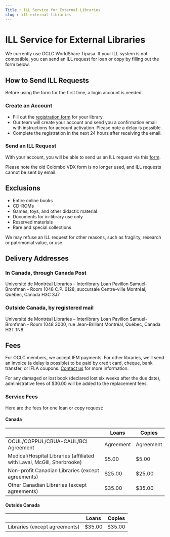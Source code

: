 ```yaml
---
Title : ILL Service for External Libraries
slug : ill-external-libraries
---
```

# ILL Service for External Libraries

We currently use OCLC WorldShare Tipasa. If your ILL system is not compatible, you can send an ILL request for loan or copy by filling out the form below.

## How to Send ILL Requests

Before using the form for the first time, a login account is needed.

### Create an Account

* Fill out the [registration form](https://pbuq.libwizard.com/f/Registration_ILL_services) for your library.
* Our team will create your account and send you a confirmation email with instructions for account activation. Please note a delay is possible.
* Complete the registration in the next 24 hours after receiving the email.

### Send an ILL Request

With your account, you will be able to send us an ILL request via this [form](https://42113.account.worldcat.org/account/route/lending/workform).

Please note the old Colombo VDX form is no longer used, and ILL requests cannot be sent by email.

## Exclusions

* Entire online books
* CD-ROMs
* Games, toys, and other didactic material
* Documents for in-library use only
* Reserved materials
* Rare and special collections

We may refuse an ILL request for other reasons, such as fragility, research or patrimonial value, or use.

## Delivery Addresses

### In Canada, through Canada Post

Université de Montréal Libraries – Interlibrary Loan
Pavillon Samuel-Bronfman - Room 1048
C.P. 6128, succursale Centre-ville
Montréal, Québec, Canada
H3C 3J7

### Outside Canada, by registered mail
Université de Montréal Libraries – Interlibrary Loan
Pavillon Samuel-Bronfman - Room 1048
3000, rue Jean-Brillant
Montréal, Québec, Canada
H3T 1N8

## Fees

For OCLC members, we accept IFM payments. For other libraries, we’ll send an invoice (a delay is possible) to be paid by credit card, cheque, bank transfer, or IFLA coupons. [Contact us](mailto:peb@bib.umontreal.ca) for more information.

For any damaged or lost book (declared lost six weeks after the due date), administrative fees of $30.00 will be added to the replacement fees.

### Service Fees

Here are the fees for one loan or copy request:

#### Canada

|                  | Loans         | Copies        |
|------------------|---------------|---------------|
| OCUL/COPPUL/CBUA-CAUL/BCI Agreement | Agreement     | Agreement     |
| Medical/Hospital Libraries (affiliated with Laval, McGill, Sherbrooke) | $5.00          | $5.00          |
| Non-profit Canadian Libraries (except agreements) | $25.00         | $25.00         |
| Other Canadian Libraries (except agreements) | $35.00         | $35.00         |

#### Outside Canada

|                  | Loans         | Copies        |
|------------------|---------------|---------------|
| Libraries (except agreements) | $35.00         | $35.00         |
